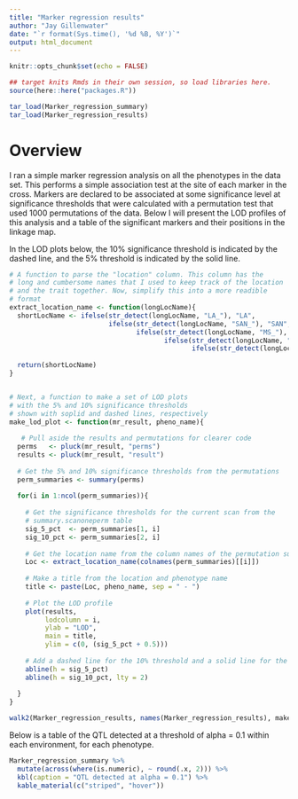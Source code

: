```yaml
---
title: "Marker regression results"
author: "Jay Gillenwater"
date: "`r format(Sys.time(), '%d %B, %Y')`"
output: html_document
---
```


```r
knitr::opts_chunk$set(echo = FALSE)

## target knits Rmds in their own session, so load libraries here.
source(here::here("packages.R"))
```

```r
tar_load(Marker_regression_summary)
tar_load(Marker_regression_results)
```

# Overview

I ran a simple marker regression analysis on all the phenotypes in the data set. This performs a simple association test at the site of each marker in the cross. Markers are declared to be associated at some significance level at significance thresholds that were calculated with a permutation test that used 1000 permutations of the data. Below I will present the LOD profiles of this analysis and a table of the significant markers and their positions in the linkage map.  

In the LOD plots below, the 10% significance threshold is indicated by the dashed line, and the 5% threshold is indicated by the solid line.

```r

# A function to parse the "location" column. This column has the 
# long and cumbersome names that I used to keep track of the location
# and the trait together. Now, simplify this into a more readible 
# format
extract_location_name <- function(longLocName){
  shortLocName <- ifelse(str_detect(longLocName, "LA_"), "LA", 
                         ifelse(str_detect(longLocName, "SAN_"), "SAN", 
                                ifelse(str_detect(longLocName, "MS_"), "MS", 
                                       ifelse(str_detect(longLocName, "CLA_"), "CLA", 
                                              ifelse(str_detect(longLocName, "SC_"), "SC", "Average")))))
  
  return(shortLocName)
}


# Next, a function to make a set of LOD plots 
# with the 5% and 10% significance thresholds 
# shown with soplid and dashed lines, respectively
make_lod_plot <- function(mr_result, pheno_name){
  
   # Pull aside the results and permutations for clearer code
  perms   <- pluck(mr_result, "perms")
  results <- pluck(mr_result, "result")
  
  # Get the 5% and 10% significance thresholds from the permutations
  perm_summaries <- summary(perms)
  
  for(i in 1:ncol(perm_summaries)){
    
    # Get the significance thresholds for the current scan from the 
    # summary.scanoneperm table
    sig_5_pct  <- perm_summaries[1, i]
    sig_10_pct <- perm_summaries[2, i]
    
    # Get the location name from the column names of the permutation summaries
    Loc <- extract_location_name(colnames(perm_summaries)[[i]])
    
    # Make a title from the location and phenotype name
    title <- paste(Loc, pheno_name, sep = " - ")
    
    # Plot the LOD profile
    plot(results, 
         lodcolumn = i, 
         ylab = "LOD", 
         main = title, 
         ylim = c(0, (sig_5_pct + 0.5)))
    
    # Add a dashed line for the 10% threshold and a solid line for the 5% threshold
    abline(h = sig_5_pct)
    abline(h = sig_10_pct, lty = 2)
    
  }
}

walk2(Marker_regression_results, names(Marker_regression_results), make_lod_plot)

```


Below is a table of the QTL detected at a threshold of alpha = 0.1 within each environment, for each phenotype. 
```r

Marker_regression_summary %>% 
  mutate(across(where(is.numeric), ~ round(.x, 2))) %>% 
  kbl(caption = "QTL detected at alpha = 0.1") %>% 
  kable_material(c("striped", "hover"))

```
